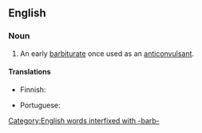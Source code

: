 ==English==
{{wikipedia}}

===Noun===
{{en-noun|-}}

# {{lb|en|pharmaceutical drug}} An early [[barbiturate]] once used as an [[anticonvulsant]].

====Translations====
{{trans-top|barbiturate}}
* Finnish: {{t|fi|allobarbitaali}}
{{trans-mid}}
* Portuguese: {{t|pt|alobarbital|m}}
{{trans-bottom}}

[[Category:English words interfixed with -barb-]]